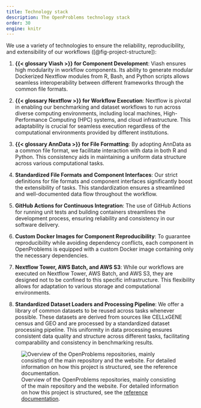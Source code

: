 ```yaml
---
title: Technology stack
description: The OpenProblems technology stack
order: 30
engine: knitr
---
```


We use a variety of technologies to ensure the reliability, reproducibility, and extensibility of our workflows ([@fig-project-structure]):

1. **{{< glossary Viash >}} for Component Development**: Viash ensures high modularity in workflow components. Its ability to generate modular Dockerized Nextflow modules from R, Bash, and Python scripts allows seamless interoperability between different frameworks through the common file formats.

2. **{{< glossary Nextflow >}} for Workflow Execution**: Nextflow is pivotal in enabling our benchmarking and dataset workflows to run across diverse computing environments, including local machines, High-Performance Computing (HPC) systems, and cloud infrastructure. This adaptability is crucial for seamless execution regardless of the computational environments provided by different institutions.

3. **{{< glossary AnnData >}} for File Formatting**: By adopting AnnData as a common file format, we facilitate interaction with data in both R and Python. This consistency aids in maintaining a uniform data structure across various computational tasks.

4. **Standardized File Formats and Component Interfaces**: Our strict definitions for file formats and component interfaces significantly boost the extensibility of tasks. This standardization ensures a streamlined and well-documented data flow throughout the workflow.

5. **GitHub Actions for Continuous Integration**: The use of GitHub Actions for running unit tests and building containers streamlines the development process, ensuring reliability and consistency in our software delivery.

6. **Custom Docker Images for Component Reproducibility**: To guarantee reproducibility while avoiding dependency conflicts, each component in OpenProblems is equipped with a custom Docker image containing only the necessary dependencies.

7. **Nextflow Tower, AWS Batch, and AWS S3**: While our workflows are executed on Nextflow Tower, AWS Batch, and AWS S3, they are designed not to be confined to this specific infrastructure. This flexibility allows for adaptation to various storage and computational environments.

8. **Standardized Dataset Loaders and Processing Pipeline**: We offer a library of common datasets to be reused across tasks whenever possible. These datasets are derived from sources like CELLxGENE census and GEO and are processed by a standardized dataset processing pipeline. This uniformity in data processing ensures consistent data quality and structure across different tasks, facilitating comparability and consistency in benchmarking results.

![Overview of the OpenProblems repositories, mainly consisting of the main repository and the website. For detailed information on how this project is structured, see the [reference documentation](/documentation/reference).](../images/repositories-thin.svg){#fig-project-structure cap-location="margin"}